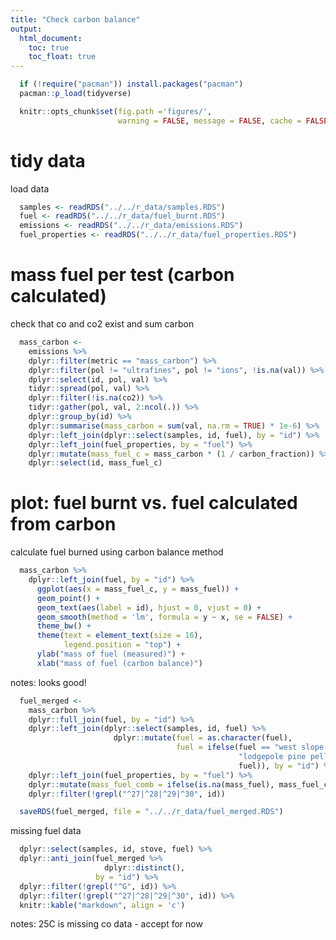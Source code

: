 ```yaml
---
title: "Check carbon balance"
output:
  html_document:
    toc: true
    toc_float: true
---
```


```r
  if (!require("pacman")) install.packages("pacman")
  pacman::p_load(tidyverse)
```

```r
  knitr::opts_chunk$set(fig.path ='figures/',
                        warning = FALSE, message = FALSE, cache = FALSE)
```

# tidy data

load data

```r
  samples <- readRDS("../../r_data/samples.RDS")
  fuel <- readRDS("../../r_data/fuel_burnt.RDS")
  emissions <- readRDS("../../r_data/emissions.RDS")
  fuel_properties <- readRDS("../../r_data/fuel_properties.RDS")
```

# mass fuel per test (carbon calculated)

check that co and co2 exist and sum carbon

```r
  mass_carbon <-
    emissions %>%
    dplyr::filter(metric == "mass_carbon") %>%
    dplyr::filter(pol != "ultrafines", pol != "ions", !is.na(val)) %>%
    dplyr::select(id, pol, val) %>%
    tidyr::spread(pol, val) %>%
    dplyr::filter(!is.na(co2)) %>%
    tidyr::gather(pol, val, 2:ncol(.)) %>%
    dplyr::group_by(id) %>%
    dplyr::summarise(mass_carbon = sum(val, na.rm = TRUE) * 1e-6) %>%
    dplyr::left_join(dplyr::select(samples, id, fuel), by = "id") %>%
    dplyr::left_join(fuel_properties, by = "fuel") %>%
    dplyr::mutate(mass_fuel_c = mass_carbon * (1 / carbon_fraction)) %>%
    dplyr::select(id, mass_fuel_c)
```

# plot: fuel burnt vs. fuel calculated from carbon

calculate fuel burned using carbon balance method

```r
  mass_carbon %>%
    dplyr::left_join(fuel, by = "id") %>%
      ggplot(aes(x = mass_fuel_c, y = mass_fuel)) +
      geom_point() +
      geom_text(aes(label = id), hjust = 0, vjust = 0) +
      geom_smooth(method = 'lm', formula = y ~ x, se = FALSE) +
      theme_bw() +
      theme(text = element_text(size = 16),
            legend.position = "top") +
      ylab("mass of fuel (measured)") +
      xlab("mass of fuel (carbon balance)")
```

notes: looks good! 

```r
  fuel_merged <-
    mass_carbon %>%
    dplyr::full_join(fuel, by = "id") %>%
    dplyr::left_join(dplyr::select(samples, id, fuel) %>%
                       dplyr::mutate(fuel = as.character(fuel),
                                     fuel = ifelse(fuel == "west slope pellets",
                                                   "lodgepole pine pellets",
                                                   fuel)), by = "id") %>%
    dplyr::left_join(fuel_properties, by = "fuel") %>%
    dplyr::mutate(mass_fuel_comb = ifelse(is.na(mass_fuel), mass_fuel_c, mass_fuel)) %>%
    dplyr::filter(!grepl("^27|^28|^29|^30", id))

  saveRDS(fuel_merged, file = "../../r_data/fuel_merged.RDS")
```

missing fuel data

```r
  dplyr::select(samples, id, stove, fuel) %>%
  dplyr::anti_join(fuel_merged %>%
                     dplyr::distinct(),
                   by = "id") %>%
  dplyr::filter(!grepl("^G", id)) %>%
  dplyr::filter(!grepl("^27|^28|^29|^30", id)) %>%
  knitr::kable("markdown", align = 'c')
```

notes: 25C is missing co data - accept for now
